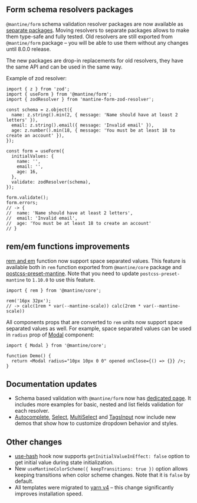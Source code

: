 

## Form schema resolvers packages

`@mantine/form` schema validation resolver packages are now available as [separate packages](/form/schema-validation).
Moving resolvers to separate packages allows to make them type-safe and fully tested.
Old resolvers are still exported from `@mantine/form` package – you will be able to use them without any changes
until 8.0.0 release.

The new packages are drop-in replacements for old resolvers, they have the same API and can be used in the same way.

Example of zod resolver:

<InstallScript packages="zod mantine-form-zod-resolver" />

```tsx
import { z } from 'zod';
import { useForm } from '@mantine/form';
import { zodResolver } from 'mantine-form-zod-resolver';

const schema = z.object({
  name: z.string().min(2, { message: 'Name should have at least 2 letters' }),
  email: z.string().email({ message: 'Invalid email' }),
  age: z.number().min(18, { message: 'You must be at least 18 to create an account' }),
});

const form = useForm({
  initialValues: {
    name: '',
    email: '',
    age: 16,
  },
  validate: zodResolver(schema),
});

form.validate();
form.errors;
// -> {
//  name: 'Name should have at least 2 letters',
//  email: 'Invalid email',
//  age: 'You must be at least 18 to create an account'
// }
```

## rem/em functions improvements

[rem and em](/styles/rem) function now support space separated values. This feature is available
both in `rem` function exported from `@mantine/core` package and [postcss-preset-mantine](/styles/postcss-preset).
Note that you need to update `postcss-preset-mantine` to `1.10.0` to use this feature.

```tsx
import { rem } from '@mantine/core';

rem('16px 32px');
// -> calc(1rem * var(--mantine-scale)) calc(2rem * var(--mantine-scale))
```

All components props that are converted to `rem` units now support space separated values as well.
For example, space separated values can be used in `radius` prop of [Modal](/core/modal) component:

```tsx
import { Modal } from '@mantine/core';

function Demo() {
  return <Modal radius="10px 10px 0 0" opened onClose={() => {}} />;
}
```

## Documentation updates

- Schema based validation with `@mantine/form` now has [dedicated page](/form/schema-validation). It includes more examples for basic, nested and list fields validation for each resolver.
- [Autocomplete](/core/autocomplete), [Select](/core/select), [MultiSelect](/core/multi-select) and [TagsInput](/core/tags-input) now include new demos that show how to customize dropdown behavior and styles.

## Other changes

- [use-hash](/hooks/use-hash/) hook now supports `getInitialValueInEffect: false` option to get initial value during state initialization.
- New `useMantineColorScheme({ keepTransitions: true })` option allows keeping transitions when color scheme changes. Note that it is `false` by default.
- All templates were migrated to [yarn v4](https://yarnpkg.com/blog/release/4.0) – this change significantly improves installation speed.
